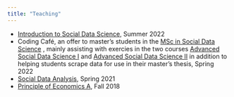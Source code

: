 ```yaml
---
title: "Teaching"
---
```



- [Introduction to Social Data Science](https://kurser.ku.dk/course/a%C3%98kk08216u/), Summer 2022
- Coding Café, an offer to master's students in the [MSc in Social Data Science](https://studies.ku.dk/masters/social-data-science/) , mainly assisting with exercies in the two courses [Advanced Social Data Science I](https://kurser.ku.dk/archive/2021-2022/course/ASDK20004U) and [Advanced Social Data Science II](https://kurser.ku.dk/archive/2021-2022/course/ASDK20006U) in addition to helping students scrape data for use in their master's thesis, Spring 2022
- [Social Data Analysis](https://kurser.ku.dk/archive/2020-2021/course/ASDK20005U), Spring 2021
- [Principle of Economics A](https://kurser.ku.dk/archive/2018-2019/course/A%C3%98KB08001U), Fall 2018

